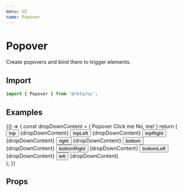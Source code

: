 ```yaml
---
menu: UI
name: Popover
---
```



# Popover
Create popovers and bind them to trigger elements.

## Import
```javascript
import { Popover } from '@rkta/ui';
```

## Examples

<Playground>
  {() => {
    const dropDownContent = (
      <List rize={2}>
        <ListTitle>Popover</ListTitle>
        <ListButton>Click me</ListButton>
        <ListButton>No, me!</ListButton>
      </List>
    )
    return (
      <div style={{ display: 'flex', justifyContent: 'space-between', padding: 8 }}>
        <Popover align="top">
          <Button bgColor="primary">top</Button>
          {dropDownContent}
        </Popover>
        <Popover align="topLeft">
          <Button bgColor="primary">topLeft</Button>
          {dropDownContent}
        </Popover>
        <Popover align="topRight">
          <Button bgColor="primary">topRight</Button>
          {dropDownContent}
        </Popover>
        <Popover align="right">
          <Button bgColor="primary">right</Button>
          {dropDownContent}
        </Popover>
        <Popover align="bottom">
          <Button bgColor="primary">bottom</Button>
          {dropDownContent}
        </Popover>
        <Popover align="bottomRight">
          <Button bgColor="primary">bottomRight</Button>
          {dropDownContent}
        </Popover>
        <Popover align="bottomLeft">
          <Button bgColor="primary">bottomLeft</Button>
          {dropDownContent}
        </Popover>
        <Popover align="left">
          <Button bgColor="primary">left</Button>
          {dropDownContent}
        </Popover>
      </div>
    );
  }}
</Playground>

## Props

<Props of={Popover} />

